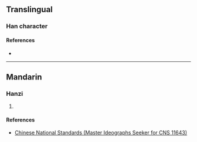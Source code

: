 {{character info/new}}
==Translingual==

===Han character===
{{Han char|rn=50|rad=巾|as=12|sn=15|four=|canj=LBFBQ|ids=⿰巾掌}}

====References====
* {{Han ref|kx=0337.031|hdz=10754.011|uh=5E65|ud=24165}}

----

==Mandarin==

===Hanzi===
{{cmn-hanzi|pin=[[zhāng]] ([[zhang1]])|wg=chang<sup>1</sup>}}

# {{rfdef|cmn|sort=巾12}}

====References====
* [http://www.cns11643.gov.tw/AIDB/query_general_view.do?page=3&code=6473 Chinese National Standards (Master Ideographs Seeker for CNS 11643)]